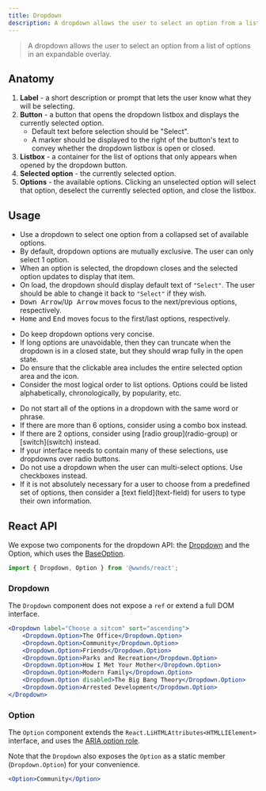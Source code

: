 ```yaml
---
title: Dropdown
description: A dropdown allows the user to select an option from a list of options in an expandable overlay.
---
```



> A dropdown allows the user to select an option from a list of options in an expandable overlay.

## Anatomy

1. **Label** - a short description or prompt that lets the user know what they will be selecting.
1. **Button** - a button that opens the dropdown listbox and displays the currently selected option.
	- Default text before selection should be "Select".
	- A marker should be displayed to the right of the button's text to convey whether the dropdown listbox is open or closed.
1. **Listbox** - a container for the list of options that only appears when opened by the dropdown button.
1. **Selected option** - the currently selected option.
1. **Options** - the available options. Clicking an unselected option will select that option, deselect the currently selected option, and close the listbox.

## Usage

- Use a dropdown to select one option from a collapsed set of available options.
- By default, dropdown options are mutually exclusive. The user can only select 1 option.
- When an option is selected, the dropdown closes and the selected option updates to display that item.
- On load, the dropdown should display default text of `"Select"`. The user should be able to change it back to `"Select"` if they wish.
- <kbd>Down Arrow</kbd>/<kbd>Up Arrow</kbd> moves focus to the next/previous options, respectively.
- <kbd>Home</kbd> and <kbd>End</kbd> moves focus to the first/last options, respectively.

<CalloutSuccess title="Do">
	<ul>
		<li>Do keep dropdown options very concise.</li>
		<li>If long options are unavoidable, then they can truncate when the dropdown is in a closed state, but they should wrap fully in the open state.</li>
		<li>Do ensure that the clickable area includes the entire selected option area and the icon.</li>
		<li>Consider the most logical order to list options. Options could be listed alphabetically, chronologically, by popularity, etc.</li>
	</ul>
</CalloutSuccess>

<CalloutError title="Don't">
	<ul>	
		<li>Do not start all of the options in a dropdown with the same word or phrase.</li>
		<li>If there are more than 6 options, consider using a combo box instead.</li>
		<li>If there are 2 options, consider using [radio group](radio-group) or [switch](switch) instead.</li>
		<li>If your interface needs to contain many of these selections, use dropdowns over radio buttons.</li>
		<li>Do not use a dropdown when the user can multi-select options. Use checkboxes instead.</li>
		<li>If it is not absolutely necessary for a user to choose from a predefined set of options, then consider a [text field](text-field) for users to type their own information.</li>
	</ul>
</CalloutError>

## React API

We expose two components for the dropdown API: the [Dropdown](https://github.com/wwnorton/design-system/tree/main/packages/react/src/components/Dropdown)
and the Option, which uses the [BaseOption](https://github.com/wwnorton/design-system/tree/main/packages/react/src/components/BaseOption).

```js
import { Dropdown, Option } from '@wwnds/react';
```

### Dropdown

The `Dropdown` component does not expose a `ref` or extend a full DOM interface.

```jsx live
<Dropdown label="Choose a sitcom" sort="ascending">
	<Dropdown.Option>The Office</Dropdown.Option>
	<Dropdown.Option>Community</Dropdown.Option>
	<Dropdown.Option>Friends</Dropdown.Option>
	<Dropdown.Option>Parks and Recreation</Dropdown.Option>
	<Dropdown.Option>How I Met Your Mother</Dropdown.Option>
	<Dropdown.Option>Modern Family</Dropdown.Option>
	<Dropdown.Option disabled>The Big Bang Theory</Dropdown.Option>
	<Dropdown.Option>Arrested Development</Dropdown.Option>
</Dropdown>
```

<PropsTable from={Dropdown} />

### Option

The `Option` component extends the `React.LiHTMLAttributes<HTMLLIElement>` interface, and uses the [ARIA option role](https://www.w3.org/TR/wai-aria/#option).

Note that the `Dropdown` also exposes the `Option` as a static member (`Dropdown.Option`) for your convenience.

```jsx live
<Option>Community</Option>
```

<PropsTable from={Option} />
